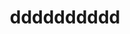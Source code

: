 ---
title: "dddddddddd"
description: 지난 7월, 3주의 기간동안 산업기능요원 기초
category: DEV
createdAt: 2023-08-15
tags:
- title: "asd"
- title: "111"
thumbnail: https://github.com/yiyb0603/yiyb-blog/assets/50941453/314bef4f-81a9-4be0-b563-1b59788fff53
---